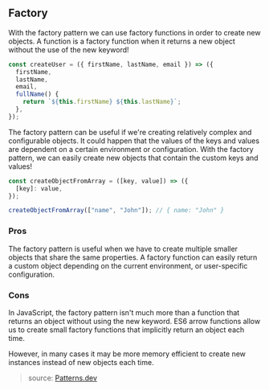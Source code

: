 ## Factory

With the factory pattern we can use factory functions in order to create new objects. A function is a factory function when it returns a new object without the use of the new keyword!

```javascript
const createUser = ({ firstName, lastName, email }) => ({
  firstName,
  lastName,
  email,
  fullName() {
    return `${this.firstName} ${this.lastName}`;
  },
});
```

The factory pattern can be useful if we're creating relatively complex and configurable objects. It could happen that the values of the keys and values are dependent on a certain environment or configuration. With the factory pattern, we can easily create new objects that contain the custom keys and values!

```javascript
const createObjectFromArray = ([key, value]) => ({
  [key]: value,
});

createObjectFromArray(["name", "John"]); // { name: "John" }
```

### Pros

The factory pattern is useful when we have to create multiple smaller objects that share the same properties. A factory function can easily return a custom object depending on the current environment, or user-specific configuration.

### Cons

In JavaScript, the factory pattern isn't much more than a function that returns an object without using the new keyword. ES6 arrow functions allow us to create small factory functions that implicitly return
an object each time.

However, in many cases it may be more memory efficient to create new instances instead of new objects each time.

> source: [Patterns.dev](https://www.patterns.dev/posts/factory-pattern/)
